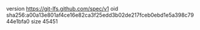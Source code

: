 version https://git-lfs.github.com/spec/v1
oid sha256:a00a13e801af4ce16e82ca3f25edd3b02de217fceb0ebd1e5a398c7944e1bfa0
size 45451
